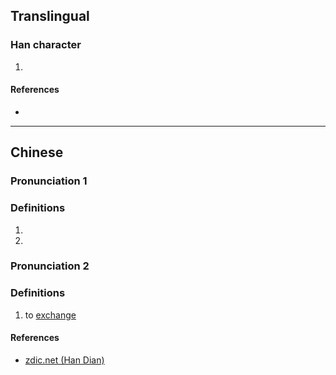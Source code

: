 {{character info/new}}
==Translingual==

===Han character===
{{Han char|rn=68|rad=斗|as=12|sn=16|four=44800|canj=TCYJ|ids=⿰黄斗}}

# {{defn|Han|sort=斗12}}

====References====
* {{Han ref|kx=0478.280|dkj=13528|dj=0837.180|hdz=32256.070|uh=65A2|ud=26018|bh=E9B2|bd=59826}}

----

==Chinese==
{{zh-forms}}

===Pronunciation 1===
{{zh-pron
|m=tǒu
|c=tau2
|mn=qz,xm,zz:thiáu
|mc=y
|oc=y
|ma=
|cat=
}}

===Definitions===
{{zh-hanzi}}

# {{zh-only|斢㪹}}
# {{zh-alt-form|黈}}

===Pronunciation 2===
{{zh-pron
|m=tiǎo
|cat=v
}}

===Definitions===
{{zh-hanzi}}

# {{lb|zh|dialect}} to [[exchange]]

====References====
* [http://www.zdic.net/z/1b/js/65A2.htm zdic.net (Han Dian)]